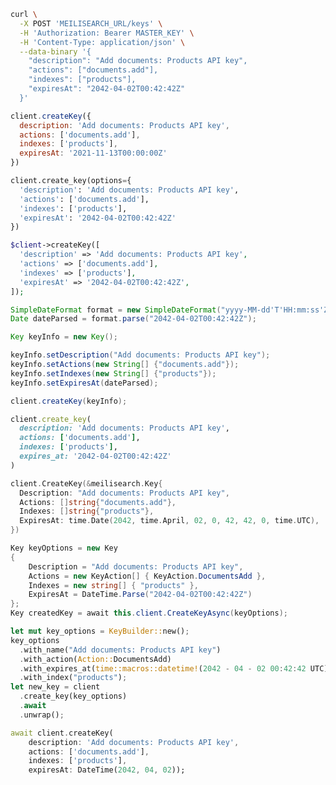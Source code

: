 <CodeGroup>

```bash cURL
curl \
  -X POST 'MEILISEARCH_URL/keys' \
  -H 'Authorization: Bearer MASTER_KEY' \
  -H 'Content-Type: application/json' \
  --data-binary '{
    "description": "Add documents: Products API key",
    "actions": ["documents.add"],
    "indexes": ["products"],
    "expiresAt": "2042-04-02T00:42:42Z"
  }'
```

```javascript JS
client.createKey({
  description: 'Add documents: Products API key',
  actions: ['documents.add'],
  indexes: ['products'],
  expiresAt: '2021-11-13T00:00:00Z'
})
```

```python Python
client.create_key(options={
  'description': 'Add documents: Products API key',
  'actions': ['documents.add'],
  'indexes': ['products'],
  'expiresAt': '2042-04-02T00:42:42Z'
})
```

```php PHP
$client->createKey([
  'description' => 'Add documents: Products API key',
  'actions' => ['documents.add'],
  'indexes' => ['products'],
  'expiresAt' => '2042-04-02T00:42:42Z',
]);
```

```java Java
SimpleDateFormat format = new SimpleDateFormat("yyyy-MM-dd'T'HH:mm:ss'Z'");
Date dateParsed = format.parse("2042-04-02T00:42:42Z");

Key keyInfo = new Key();

keyInfo.setDescription("Add documents: Products API key");
keyInfo.setActions(new String[] {"documents.add"});
keyInfo.setIndexes(new String[] {"products"});
keyInfo.setExpiresAt(dateParsed);

client.createKey(keyInfo);
```

```ruby Ruby
client.create_key(
  description: 'Add documents: Products API key',
  actions: ['documents.add'],
  indexes: ['products'],
  expires_at: '2042-04-02T00:42:42Z'
)
```

```go Go
client.CreateKey(&meilisearch.Key{
  Description: "Add documents: Products API key",
  Actions: []string{"documents.add"},
  Indexes: []string{"products"},
  ExpiresAt: time.Date(2042, time.April, 02, 0, 42, 42, 0, time.UTC),
})
```

```csharp C#
Key keyOptions = new Key
{
    Description = "Add documents: Products API key",
    Actions = new KeyAction[] { KeyAction.DocumentsAdd },
    Indexes = new string[] { "products" },
    ExpiresAt = DateTime.Parse("2042-04-02T00:42:42Z")
};
Key createdKey = await this.client.CreateKeyAsync(keyOptions);
```

```rust Rust
let mut key_options = KeyBuilder::new();
key_options
  .with_name("Add documents: Products API key")
  .with_action(Action::DocumentsAdd)
  .with_expires_at(time::macros::datetime!(2042 - 04 - 02 00:42:42 UTC))
  .with_index("products");
let new_key = client
  .create_key(key_options)
  .await
  .unwrap();
```

```dart Dart
await client.createKey(
    description: 'Add documents: Products API key',
    actions: ['documents.add'],
    indexes: ['products'],
    expiresAt: DateTime(2042, 04, 02));
```
</CodeGroup>